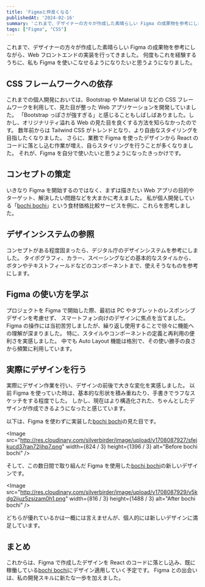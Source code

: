 ```yaml
---
title: 'Figmaと仲良くなる'
publishedAt: '2024-02-16'
summary: 'これまで、デザイナーの方々が作成した素晴らしい Figma の成果物を参考にしながら、Web フロントエンドの実装を行ってきました。何度もこれを経験するうちに、私も Figma を使いこなせるようになりたいと思うようになりました。'
tags: ["Figma", "CSS"]
---
```


これまで、デザイナーの方々が作成した素晴らしい Figma の成果物を参考にしながら、Web フロントエンドの実装を行ってきました。
何度もこれを経験するうちに、私も Figma を使いこなせるようになりたいと思うようになりました。

## CSS フレームワークへの依存

これまでの個人開発においては、Bootstrap や Material UI などの CSS フレームワークを利用して、見た目が整った Web アプリケーションを開発していました。
「Bootstrap っぽさが強すぎる」と感じることもしばしばありました。しかし、オリジナリティ溢れる Web の見た目を良くする方法を知らなかったのです。
数年前からは Tailwind CSS がトレンドとなり、より自由なスタイリングを目指したくなりました。
さらに、業務で Figma を使ったデザインから React のコードに落とし込む作業が増え、自らスタイリングを行うことが多くなりました。
それが、Figma を自分で使いたいと思うようになったきっかけです。

## コンセプトの策定

いきなり Figma を開始するのではなく、まずは描きたい Web アプリの目的やターゲット、解決したい問題などを大まかに考えました。
私が個人開発している「[bochi bochi](https://bochi-bochi.vercel.app/)」という食材価格比較サービスを例に、これらを思考しました。

## デザインシステムの参照

コンセプトがある程度固まったら、デジタル庁のデザインシステムを参考にしました。
タイポグラフィ、カラー、スペーシングなどの基本的なスタイルから、ボタンやテキストフィールドなどのコンポーネントまで、使えそうなものを参考にします。

## Figma の使い方を学ぶ

プロジェクトを Figma で開始した際、最初は PC やタブレットのレスポンシブデザインを考慮せず、
スマートフォン向けのデザインに焦点を当てました。
Figma の操作には当初苦労しましたが、繰り返し使用することで徐々に機能への理解が深まりました。
特に、スタイルやコンポーネントの定義と再利用の便利さを実感しました。
中でも Auto Layout 機能は格別で、その使い勝手の良さから頻繁に利用しています。

## 実際にデザインを行う

実際にデザイン作業を行い、デザインの前後で大きな変化を実感しました。
以前 Figma を使っていた時は、基本的な形状を積み重ねたり、手書きでラフなスケッチをする程度でした。
しかし、現在はより構造化された、ちゃんとしたデザインが作成できるようになったと感じています。

以下は、Figma を使わずに実装した[bochi bochi](https://bochi-bochi.vercel.app/)の見た目です。

<Image
  src="http://res.cloudinary.com/silverbirder/image/upload/v1708087927/sfejkucd37ran72ljhp7.png"
  width={824 / 3}
  height={1396 / 3}
  alt="Before bochi bochi"
/>

そして、この数日間で取り組んだ Figma を使用した[bochi bochi](https://bochi-bochi.vercel.app/)の新しいデザインです。

<Image
  src="http://res.cloudinary.com/silverbirder/image/upload/v1708087929/v5kdg2iiuz5zsizam0h1.png"
  width={816 / 3}
  height={1488 / 3}
  alt="After bochi bochi"
/>

どちらが優れているかは一概には言えませんが、個人的には新しいデザインに満足しています。

## まとめ

これからは、Figma で作成したデザインを React のコードに落とし込み、既に稼働している[bochi bochi](https://bochi-bochi.vercel.app/)にデザイン適用していく予定です。
Figma との出会いは、私の開発スキルに新たな一歩を加えました。
